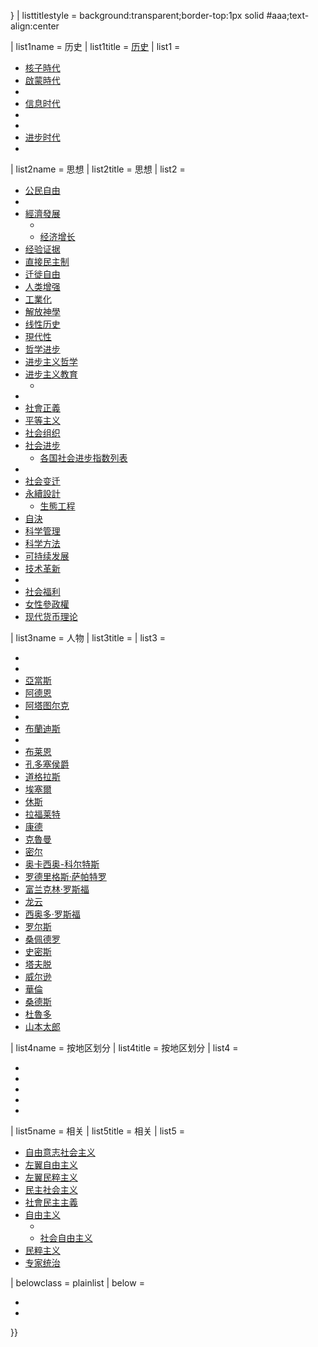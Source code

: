 {{Sidebar with collapsible lists
| name = Progressivism
| pretitle = [[:Category:進步主義|系列]]条目
| title = [[進步主義]]
| listclass = hlist
| expanded = {{{expanded|{{{1|}}}}}}
| listtitlestyle = background:transparent;border-top:1px solid #aaa;text-align:center

| list1name = 历史
| list1title = [[社会进步|历史]]
| list1 = 
* [[核子時代]]
* [[啟蒙時代]]
* {{tsl|en|Industrial Age|Industrial Age|工业时代}}
* [[信息时代]]
* {{tsl|en|Jet Age|喷气时代}} 
* {{tsl|en|Machine Age|Machine Age|机器时代}}
* [[进步时代]]
* {{tsl|en|Space Age|太空时代}}

| list2name = 思想
| list2title = 思想
| list2 = 
<!-- Alphabetical. -->
* [[公民自由]]
* {{tsl|en|Cultural liberalism|文化自由主义}}
* [[經濟發展]]
** {{tsl|en|Broad measures of economic progress|经济发展中的广泛措施|广泛措施}} 
** [[经济增长]]
* [[经验证据]]
* [[直接民主制]]
* [[迁徙自由]]
* [[人类增强]]
* [[工業化]]
* [[解放神學]]
* [[历史哲学|线性历史]]
* [[現代性]]
* [[元哲学|哲学进步]]
* [[社会进步|进步主义哲学]]
* [[进步主义教育]]
** {{tsl|en|Inclusive education in Latin America|拉丁美洲的全纳教育|拉丁美洲}}
* {{tsl|en|Reform movement|改革运动}}
* [[社會正義]]
* [[平等主义]]
* [[組織 (社會科學)|社会组织]]
* [[社会进步]]
** [[各国社会进步指数列表]]
* {{tsl|en|Scientific progress|科学进步}}
* [[社会变迁]]
* [[永續設計]]
** [[生態工程]]
* [[民族自決|自決]]
* [[科学管理]]
* [[科学方法]]
* [[可持续发展]]
* [[技术革新]]
* {{tsl|en|Techno-progressivism|科技进步主义}}
* [[社会福利]]
* [[女性參政權]]
* [[现代货币理论]]

| list3name = 人物
| list3title = {{tsl|en|List of liberal theorists|自由主义理论家列表|人物}}
| list3 = <!-- Sort by last name. -->
* {{tsl|en|Edith Abbott|伊迪丝·阿博特}}
* {{tsl|en|Grace Abbott|格雷斯·阿博特}}
* [[珍·亞當斯|亞當斯]]
* [[傑辛達·阿德恩|阿德恩]]
* [[穆斯塔法·凯末尔·阿塔图尔克|阿塔图尔克]]
* {{tsl|en|Leonardo Boff|雷奥那多·博夫|博夫}}
* [[路易斯·布蘭迪斯|布蘭迪斯]]
* {{tsl|en|Sophonisba Breckinridge|索福尼斯巴·布雷肯里奇|布雷肯里奇}}
* [[威廉·詹宁斯·布莱恩|布莱恩]]
* [[孔多塞侯爵]]
* [[威廉·道格拉斯|道格拉斯]]
* [[斯特凡·埃塞爾|埃塞爾]]
* [[查尔斯·埃文斯·休斯|休斯]]
* [[罗伯特·拉福莱特|拉福莱特]]
* [[伊曼努尔·康德|康德]]
* [[保羅·克魯曼|克魯曼]]
* [[约翰·斯图尔特·密尔|密尔]]
* [[亚历山德里娅·奥卡西奥-科尔特斯|奥卡西奥-科尔特斯]]
* [[何塞·路易斯·罗德里格斯·萨帕特罗|罗德里格斯·萨帕特罗]]
* [[富兰克林·德拉诺·罗斯福|富兰克林·罗斯福]]
* [[龙云]]
* [[西奥多·罗斯福]]
* [[约翰·罗尔斯|罗尔斯]]
* [[何塞·路易斯·桑佩德罗|桑佩德罗]]
* [[艾尔弗雷德·E·史密斯|史密斯]]
* [[威廉·霍华德·塔夫脱|塔夫脱]]
* [[伍德罗·威尔逊|威尔逊]]
* [[伊莉莎白·華倫|華倫]]
* [[伯尼·桑德斯|桑德斯]]
* [[賈斯汀·杜魯多|杜魯多]]
* [[山本太郎]]

| list4name = 按地区划分
| list4title = 按地区划分
| list4 = 
* {{tsl|en|Progressive Christianity|进步主义基督教|基督教}}
* {{tsl|en|Liberalism and progressivism within Islam|伊斯兰教中的自由主义和进步主义|伊斯兰世界}}
* {{tsl|en|Progressivism in South Korea|韩国的进步主义|韩国}}
* {{tsl|en|Liberalism and progressivism in Taiwan|台湾的自由主义和进步主义|台湾}}
* {{tsl|en|Progressivism in the United States|美国的进步主义|美国}}
| list5name = 相关
| list5title = 相关
| list5 =
* [[自由意志社会主义]]
* [[左翼自由意志主义|左翼自由主义]]
* [[左翼民粹主义]]
* [[民主社会主义]]
* [[社會民主主義]]
* [[自由主义]]
** {{tsl|en|Modern liberalism in the United States|美国的现代自由主义}}
** [[社会自由主义]]
* [[民粹主义]]
* [[专家统治]]

| belowclass = plainlist
| below = 
* {{portal-inline|哲学|size=tiny}}
* {{portal-inline|政治|size=tiny}}
}}<noinclude>{{doc|content=
[[Category:政治侧面模板]]
}}</noinclude>